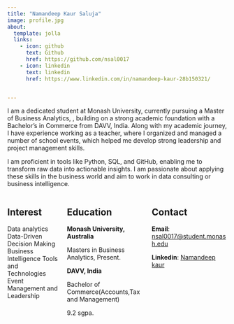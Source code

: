 ```yaml
---
title: "Namandeep Kaur Saluja"
image: profile.jpg
about:
  template: jolla
  links:
    - icon: github
      text: Github
      href: https://github.com/nsal0017
    - icon: linkedin
      text: linkedin
      href: https://www.linkedin.com/in/namandeep-kaur-28b150321/


---
```



I am a dedicated student at Monash University, currently pursuing a Master of Business Analytics, , building on a strong academic foundation with a Bachelor's in Commerce from DAVV, India. Along with my academic journey, I have experience working as a teacher, where I organized and managed a number of school events, which helped me develop strong leadership and project management skills. 

I am proficient in tools like Python, SQL, and GitHub, enabling me to transform raw data into actionable insights. I am passionate about applying these skills in the business world and aim to work in data consulting or business intelligence. 

::: columns
::: {.column width="40%"}

## Interest

  Data analytics
  Data-Driven Decision Making
  Business Intelligence Tools and Technologies
  Event Management and Leadership

:::

::: {.column width="60%"}
## Education

**Monash University, Australia**

Masters in Business Analytics, Present.


**DAVV, India**

Bachelor of Commerce(Accounts,Tax and Management)

9.2 sgpa.


:::

::: {.column width="60%"}  

## Contact


**Email**: [nsal0017@student.monash.edu](mailto:nsal0017@student.monash.edu)

**Linkedin**: [Namandeep kaur](https://www.linkedin.com/in/namandeep-kaur-28b150321/)

:::
:::
